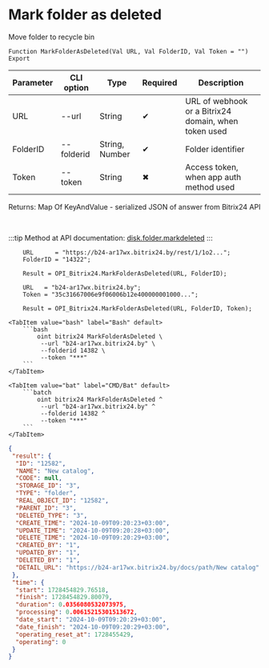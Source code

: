 ﻿---
sidebar_position: 8
---


# Mark folder as deleted
 Move folder to recycle bin



`Function MarkFolderAsDeleted(Val URL, Val FolderID, Val Token = "") Export`

  | Parameter | CLI option | Type | Required | Description |
  |-|-|-|-|-|
  | URL | --url | String | &#x2714; | URL of webhook or a Bitrix24 domain, when token used |
  | FolderID | --folderid | String, Number | &#x2714; | Folder identifier |
  | Token | --token | String | &#x2716; | Access token, when app auth method used |

  
  Returns:  Map Of KeyAndValue - serialized JSON of answer from Bitrix24 API

<br/>

:::tip
Method at API documentation: [disk.folder.markdeleted](https://dev.1c-bitrix.ru/rest_help/disk/folder/disk_folder_markdeleted.php)
:::
<br/>


```bsl title="1C:Enterprise/OneScript code example"
    URL      = "https://b24-ar17wx.bitrix24.by/rest/1/1o2...";
    FolderID = "14322";

    Result = OPI_Bitrix24.MarkFolderAsDeleted(URL, FolderID);

    URL   = "b24-ar17wx.bitrix24.by";
    Token = "35c31667006e9f06006b12e400000001000...";

    Result = OPI_Bitrix24.MarkFolderAsDeleted(URL, FolderID, Token);
```
 

 <Tabs>
  
    <TabItem value="bash" label="Bash" default>
        ```bash
            oint bitrix24 MarkFolderAsDeleted \
             --url "b24-ar17wx.bitrix24.by" \
             --folderid 14382 \
             --token "***"
        ```
    </TabItem>
  
    <TabItem value="bat" label="CMD/Bat" default>
        ```batch
            oint bitrix24 MarkFolderAsDeleted ^
             --url "b24-ar17wx.bitrix24.by" ^
             --folderid 14382 ^
             --token "***"
        ```
    </TabItem>
</Tabs>


```json title="Result"
{
 "result": {
  "ID": "12582",
  "NAME": "New catalog",
  "CODE": null,
  "STORAGE_ID": "3",
  "TYPE": "folder",
  "REAL_OBJECT_ID": "12582",
  "PARENT_ID": "3",
  "DELETED_TYPE": "3",
  "CREATE_TIME": "2024-10-09T09:20:23+03:00",
  "UPDATE_TIME": "2024-10-09T09:20:28+03:00",
  "DELETE_TIME": "2024-10-09T09:20:29+03:00",
  "CREATED_BY": "1",
  "UPDATED_BY": "1",
  "DELETED_BY": "1",
  "DETAIL_URL": "https://b24-ar17wx.bitrix24.by/docs/path/New catalog"
 },
 "time": {
  "start": 1728454829.76518,
  "finish": 1728454829.80079,
  "duration": 0.0356080532073975,
  "processing": 0.00615215301513672,
  "date_start": "2024-10-09T09:20:29+03:00",
  "date_finish": "2024-10-09T09:20:29+03:00",
  "operating_reset_at": 1728455429,
  "operating": 0
 }
}
```
